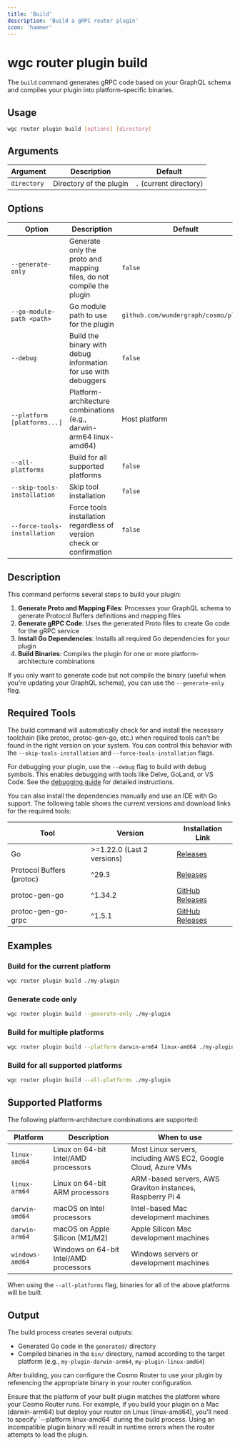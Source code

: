 ```yaml
---
title: 'Build'
description: 'Build a gRPC router plugin'
icon: 'hammer'
---
```


# wgc router plugin build

The `build` command generates gRPC code based on your GraphQL schema and compiles your plugin into platform-specific binaries.

## Usage

```bash
wgc router plugin build [options] [directory]
```

## Arguments

| Argument | Description | Default |
|----------|-------------|---------|
| `directory` | Directory of the plugin | `.` (current directory) |

## Options

| Option | Description | Default |
|--------|-------------|---------|
| `--generate-only` | Generate only the proto and mapping files, do not compile the plugin | `false` |
| `--go-module-path <path>` | Go module path to use for the plugin | `github.com/wundergraph/cosmo/plugin` |
| `--debug` | Build the binary with debug information for use with debuggers | `false` |
| `--platform [platforms...]` | Platform-architecture combinations (e.g., darwin-arm64 linux-amd64) | Host platform |
| `--all-platforms` | Build for all supported platforms | `false` |
| `--skip-tools-installation` | Skip tool installation | `false` |
| `--force-tools-installation` | Force tools installation regardless of version check or confirmation | `false` |

## Description

This command performs several steps to build your plugin:

1. **Generate Proto and Mapping Files**: Processes your GraphQL schema to generate Protocol Buffers definitions and mapping files
2. **Generate gRPC Code**: Uses the generated Proto files to create Go code for the gRPC service
3. **Install Go Dependencies**: Installs all required Go dependencies for your plugin
4. **Build Binaries**: Compiles the plugin for one or more platform-architecture combinations

If you only want to generate code but not compile the binary (useful when you're updating your GraphQL schema), you can use the `--generate-only` flag.

## Required Tools

The build command will automatically check for and install the necessary toolchain (like protoc, protoc-gen-go, etc.) when required tools can't be found in the right version on your system. You can control this behavior with the `--skip-tools-installation` and `--force-tools-installation` flags.

For debugging your plugin, use the `--debug` flag to build with debug symbols. This enables debugging with tools like Delve, GoLand, or VS Code. See the [debugging guide](./debug) for detailed instructions.

You can also install the dependencies manually and use an IDE with Go support. The following table shows the current versions and download links for the required tools:

| Tool | Version | Installation Link |
|------|---------|---------------|
| Go | >=1.22.0 (Last 2 versions) | [Releases](https://go.dev/doc/install) |
| Protocol Buffers (protoc) | ^29.3 | [Releases](https://protobuf.dev/installation/) |
| protoc-gen-go | ^1.34.2 | [GitHub Releases](https://github.com/protocolbuffers/protobuf-go/releases) |
| protoc-gen-go-grpc | ^1.5.1 | [GitHub Releases](https://github.com/grpc/grpc-go/releases) |

## Examples

### Build for the current platform

```bash
wgc router plugin build ./my-plugin
```

### Generate code only

```bash
wgc router plugin build --generate-only ./my-plugin
```

### Build for multiple platforms

```bash
wgc router plugin build --platform darwin-arm64 linux-amd64 ./my-plugin
```

### Build for all supported platforms

```bash
wgc router plugin build --all-platforms ./my-plugin
```

## Supported Platforms

The following platform-architecture combinations are supported:

| Platform | Description | When to use |
|----------|-------------|-------------|
| `linux-amd64` | Linux on 64-bit Intel/AMD processors | Most Linux servers, including AWS EC2, Google Cloud, Azure VMs |
| `linux-arm64` | Linux on 64-bit ARM processors | ARM-based servers, AWS Graviton instances, Raspberry Pi 4 |
| `darwin-amd64` | macOS on Intel processors | Intel-based Mac development machines |
| `darwin-arm64` | macOS on Apple Silicon (M1/M2) | Apple Silicon Mac development machines |
| `windows-amd64` | Windows on 64-bit Intel/AMD processors | Windows servers or development machines |

When using the `--all-platforms` flag, binaries for all of the above platforms will be built.

## Output

The build process creates several outputs:

- Generated Go code in the `generated/` directory
- Compiled binaries in the `bin/` directory, named according to the target platform (e.g., `my-plugin-darwin-arm64`, `my-plugin-linux-amd64`)

After building, you can configure the Cosmo Router to use your plugin by referencing the appropriate binary in your router configuration.

<Warning>
Ensure that the platform of your built plugin matches the platform where your Cosmo Router runs. For example, if you build your plugin on a Mac (darwin-arm64) but deploy your router on Linux (linux-amd64), you'll need to specify `--platform linux-amd64` during the build process. Using an incompatible plugin binary will result in runtime errors when the router attempts to load the plugin.
</Warning>